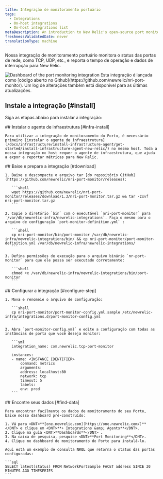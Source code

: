 ```yaml
---
title: Integração de monitoramento portuário
tags:
  - Integrations
  - On-host integrations
  - On-host integrations list
metaDescription: An introduction to New Relic's open-source port monitoring integration.
freshnessValidatedDate: never
translationType: machine
---
```


Nossa integração de monitoramento portuário monitora o status das portas de rede, como TCP, UDP, etc., e reporta o tempo de operação e dados de interrupção para New Relic.

<img title="port-dashboard" alt="Dashboard of the port monitoring integration" src="/images/infrastructure_screenshot-crop_port-monitoring-dashboard.webp" />

<Callout variant="tip">
  Esta integração é lançada como [código aberto no Github](https://github.com/newrelic/nri-port-monitor). Um log de alterações também está disponível para as últimas atualizações.
</Callout>

## Instale a integração [#install]

Siga as etapas abaixo para instalar a integração:

<Steps>
  <Step>
    ## Instalar o agente de infraestrutura [#infra-install]

    Para utilizar a integração de monitoramento do Porto, é necessário primeiro [instalar o agente de infraestrutura](/docs/infrastructure/install-infrastructure-agent/get-started/install-infrastructure-agent-new-relic/) no mesmo host. Toda a nossa integração no host requer o agente de infraestrutura, que ajuda a expor e reportar métricas para New Relic.
  </Step>

  <Step>
    ## Baixe e prepare a integração [#download]

    1. Baixe e descompacte o arquivo tar [do repositório GitHub](https://github.com/newrelic/nri-port-monitor/releases):

       ```shell
       wget https://github.com/newrelic/nri-port-monitor/releases/download/1.3/nri-port-monitor.tar.gz && tar -zxvf nri-port-monitor.tar.gz  
       ```

    2. Copie o diretório `bin` com o executável `nri-port-monitor` para `/var/db/newrelic-infra/newrelic-integrations`. Faça o mesmo para o arquivo de configuração `port-monitor-definition.yml` :

       ```shell
       cp nri-port-monitor/bin/port-monitor /var/db/newrelic-infra/newrelic-integrations/bin/ && cp nri-port-monitor/port-monitor-definition.yml /var/db/newrelic-infra/newrelic-integrations/
       ```

    3. Defina permissões de execução para o arquivo binário `nr-port-monitor` para que ele possa ser executado corretamente:

       ```shell
       chmod +x /var/db/newrelic-infra/newrelic-integrations/bin/port-monitor
       ```
  </Step>

  <Step>
    ## Configurar a integração [#configure-step]

    1. Mova e renomeie o arquivo de configuração:

       ```shell
       cp nri-port-monitor/port-monitor-config.yml.sample /etc/newrelic-infra/integrations.d/port-monitor-config.yml
       ```

    2. Abra `port-monitor-config.yml` e edite a configuração com todas as instâncias de porta que você deseja monitor:

       ```yml
       integration_name: com.newrelic.tcp-port-monitor

       instances:
       - name: <INSTANCE IDENTIFIER>
           command: metrics
           arguments:
           address: localhost:80
           network: tcp
           timeout: 5
           labels:
           env: prod
       ```
  </Step>

  <Step>
    ## Encontre seus dados [#find-data]

    Para encontrar facilmente os dados de monitoramento do seu Porto, baixe nosso dashboard pré-construído:

    1. Vá para <DNT>**[one.newrelic.com](https://one.newrelic.com/)**</DNT> e clique em <DNT>**+ Integrations &amp; Agents**</DNT>.
    2. Clique na guia <DNT>**Dashboards**</DNT> .
    3. Na caixa de pesquisa, pesquise <DNT>**Port Monitoring**</DNT>.
    4. Clique no dashboard de monitoramento do Porto para instalá-lo.

    Aqui está um exemplo de consulta NRQL que retorna o status das portas configuradas:

    ```sql
    SELECT latest(status) FROM NetworkPortSample FACET address SINCE 30 MINUTES AGO TIMESERIES
    ```
  </Step>
</Steps>